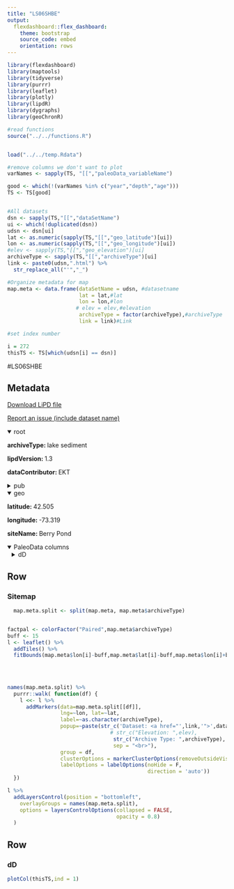 ```yaml
---
title: "LS06SHBE"
output: 
  flexdashboard::flex_dashboard:
    theme: bootstrap
    source_code: embed
    orientation: rows
---
```


```r
library(flexdashboard)
library(maptools)
library(tidyverse)
library(purrr)
library(leaflet)
library(plotly)
library(lipdR)
library(dygraphs)
library(geoChronR)

#read functions
source("../../functions.R")


load("../../temp.Rdata")

#remove columns we don't want to plot
varNames <- sapply(TS, "[[","paleoData_variableName")

good <- which(!(varNames %in% c("year","depth","age")))
TS <- TS[good]


#All datasets
dsn <- sapply(TS,"[[","dataSetName")
ui <- which(!duplicated(dsn))
udsn <- dsn[ui]
lat <- as.numeric(sapply(TS,"[[","geo_latitude")[ui])
lon <- as.numeric(sapply(TS,"[[","geo_longitude")[ui])
#elev <- sapply(TS,"[[","geo_elevation")[ui]
archiveType <- sapply(TS,"[[","archiveType")[ui]
link <- paste0(udsn,".html") %>% 
  str_replace_all("'","_")

#Organize metadata for map
map.meta <- data.frame(dataSetName = udsn, #datasetname
                       lat = lat,#lat
                       lon = lon,#lon
                      # elev = elev,#elevation
                       archiveType = factor(archiveType),#archiveType
                       link = link)#Link

#set index number

i = 272
thisTS <- TS[which(udsn[i] == dsn)]
```
#LS06SHBE

Metadata {.sidebar}
-------------------------------------
[Download LiPD file](LS06SHBE.lpd)
            

[Report an issue (include dataset name)](https://github.com/nickmckay/LiPDverse/issues)

<details open style="margin-left: 0px">
<summary>root</summary>
<p style="margin-left: 0px"><strong>archiveType: </strong>lake sediment
<p style="margin-left: 0px"><strong>lipdVersion: </strong>1.3
<p style="margin-left: 0px"><strong>dataContributor: </strong>EKT
</details>
<details>
<summary>pub</summary>
<details style="margin-left: 10px">
<summary>pub1</summary>
<p style="margin-left: 10px"><strong>author: </strong>Shuman, Bryan , Huang, Yongsong , Newby, Paige , Wang, Yi
<p style="margin-left: 10px"><strong>journal: </strong>Quaternary Science Reviews
<p style="margin-left: 10px"><strong>volume: </strong>25
<p style="margin-left: 10px"><strong>pubYear: </strong>2006
<p style="margin-left: 10px"><strong>title: </strong>Compound-specific isotopic analyses track changes in seasonal precipitation regimes in the Northeastern United States at ca 8200calyrBP
<p style="margin-left: 10px"><strong>DOI: </strong>10.1016/j.quascirev.2006.02.021
</details>
</details>
<details open style="margin-left: 0px">
<summary>geo</summary>
<p style="margin-left: 0px"><strong>latitude: </strong>42.505
<p style="margin-left: 0px"><strong>longitude: </strong>-73.319
<p style="margin-left: 0px"><strong>siteName: </strong>Berry Pond
</details>
<details open>
<summary>PaleoData columns</summary>
<details style="margin-left: 10px">
<summary>dD</summary>
<p style="margin-left: 10px"><strong>TSid: </strong>LS06SHBE01B
<p style="margin-left: 10px"><strong>variableName: </strong>dD
<p style="margin-left: 10px"><strong>units: </strong>permil
<p style="margin-left: 10px"><strong>description: </strong>terrestrial biomarker
<details>
<summary>interpretation</summary>
<details style="margin-left: 20px">
<summary>1</summary>
<p style="margin-left: 20px"><strong>basis: </strong>Given the lack of correlation between dDlw and pollen- inferred mean July temperatures (Fig. 6), the downcore dDlw changes likely represent either a change in the ratio of soil water and precipitation utilized by the vegetation and/ or a change in source and pathway of regional precipita- tion. The dDlw data may indicate a heavy reliance of terrestrial plants on cool-season derived soil moisture from 11,000?8000 cal yr BP when conditions were dry. Growing- season precipitation may have been too low to provide sufficient water to the plants. An alternative and not mutually exclusive interpretation is that growing-season precipitation was not enriched in deuterium from 11,000?8000 cal yr BP because the presence of high pressure over the Laurentide ice sheet prevented the northward advection of humid, sub-tropical airmasses that are important for summer precipitation today. Both interpre- tations are consistent with Shuman and Donnelly?s (2006) interpretation that low lake levels prior to ca 8200 cal yr BP resulted from low summer precipitation rates and a high ratio of winter to summer precipitation.
<p style="margin-left: 20px"><strong>interpDirection: </strong>depends
<p style="margin-left: 20px"><strong>scope: </strong>climate
<p style="margin-left: 20px"><strong>seasonality: </strong>depends
<p style="margin-left: 20px"><strong>variable: </strong>circulation changes caused by ice sheet topography. Precipitation seasonality.
<p style="margin-left: 20px"><strong>variableDetail: </strong>air
</details>
<details style="margin-left: 20px">
<summary>2</summary>
<p style="margin-left: 20px"><strong>basis: </strong>Given the lack of correlation between dDlw and pollen- inferred mean July temperatures (Fig. 6), the downcore dDlw changes likely represent either a change in the ratio of soil water and precipitation utilized by the vegetation and/ or a change in source and pathway of regional precipita- tion. The dDlw data may indicate a heavy reliance of terrestrial plants on cool-season derived soil moisture from 11,000?8000 cal yr BP when conditions were dry. Growing- season precipitation may have been too low to provide sufficient water to the plants. An alternative and not mutually exclusive interpretation is that growing-season precipitation was not enriched in deuterium from 11,000?8000 cal yr BP because the presence of high pressure over the Laurentide ice sheet prevented the northward advection of humid, sub-tropical airmasses that are important for summer precipitation today. Both interpre- tations are consistent with Shuman and Donnelly?s (2006) interpretation that low lake levels prior to ca 8200 cal yr BP resulted from low summer precipitation rates and a high ratio of winter to summer precipitation.
<p style="margin-left: 20px"><strong>direction: </strong>positive
<p style="margin-left: 20px"><strong>inferredMaterial: </strong>soil water
<p style="margin-left: 20px"><strong>mathematicalRelation: </strong>depends on the source area and transport path to the study site
<p style="margin-left: 20px"><strong>rank: </strong>rank depends on time period: sometimes precipitation seasonality has a greater effect, but sometimes precipitation source has a greater effect (ie, low summer precipitation would cause plants to get most of their moisture from winter snowmelt, so seasonality would be most important. Periods with high summer precipitation can be dominated by storm tracks from different regions, so source area/transport path would be most important)
<p style="margin-left: 20px"><strong>scope: </strong>isotope
<p style="margin-left: 20px"><strong>seasonality: </strong>summer
<p style="margin-left: 20px"><strong>variable: </strong>P_isotope
</details>
<details style="margin-left: 20px">
<summary>3</summary>
<p style="margin-left: 20px"><strong>basis: </strong>Given the lack of correlation between dDlw and pollen- inferred mean July temperatures (Fig. 6), the downcore dDlw changes likely represent either a change in the ratio of soil water and precipitation utilized by the vegetation and/ or a change in source and pathway of regional precipita- tion. The dDlw data may indicate a heavy reliance of terrestrial plants on cool-season derived soil moisture from 11,000?8000 cal yr BP when conditions were dry. Growing- season precipitation may have been too low to provide sufficient water to the plants. An alternative and not mutually exclusive interpretation is that growing-season precipitation was not enriched in deuterium from 11,000?8000 cal yr BP because the presence of high pressure over the Laurentide ice sheet prevented the northward advection of humid, sub-tropical airmasses that are important for summer precipitation today. Both interpre- tations are consistent with Shuman and Donnelly?s (2006) interpretation that low lake levels prior to ca 8200 cal yr BP resulted from low summer precipitation rates and a high ratio of winter to summer precipitation.
<p style="margin-left: 20px"><strong>direction: </strong>depends on which season provides source moisture for plants
<p style="margin-left: 20px"><strong>mathematicalRelation: </strong>depends on which season provides source moisture for plants
<p style="margin-left: 20px"><strong>rank: </strong>rank depends on time period: sometimes precipitation seasonality has a greater effect, but sometimes precipitation source has a greater effect (ie, low summer precipitation would cause plants to get most of their moisture from winter snowmelt, so seasonality would be most important. Periods with high summer precipitation can be dominated by storm tracks from different regions, so source area/transport path would be most important)
<p style="margin-left: 20px"><strong>scope: </strong>isotope
<p style="margin-left: 20px"><strong>seasonality: </strong>changes depending on which season provides source moisture for plants
<p style="margin-left: 20px"><strong>variable: </strong>precipitation seasonality
</details>
</details>
</details>

Row
-----------------------------------------------------------------------

### Sitemap

```r
  map.meta.split <- split(map.meta, map.meta$archiveType)


factpal <- colorFactor("Paired",map.meta$archiveType)
buff <- 15
l <- leaflet() %>% 
  addTiles() %>% 
  fitBounds(map.meta$lon[i]-buff,map.meta$lat[i]-buff,map.meta$lon[i]+buff,map.meta$lat[i]+buff)
  

  
  
names(map.meta.split) %>%
  purrr::walk( function(df) {
    l <<- l %>%
      addMarkers(data=map.meta.split[[df]],
                 lng=~lon, lat=~lat,
                 label=~as.character(archiveType),
                 popup=~paste(str_c('Dataset: <a href="',link,'">',dataSetName,'</a>'),
                                 # str_c("Elevation: ",elev),
                                  str_c("Archive Type: ",archiveType),
                                  sep = "<br>"),
                 group = df,
                 clusterOptions = markerClusterOptions(removeOutsideVisibleBounds = F),
                 labelOptions = labelOptions(noHide = F,
                                             direction = 'auto'))
  })

l %>%
  addLayersControl(position = "bottomleft",
    overlayGroups = names(map.meta.split),
    options = layersControlOptions(collapsed = FALSE,
                                   opacity = 0.8)
  )
```

Row {.tabset .tabset-fade}
-----------------------------------------------------------------------

### dD
```r
plotCol(thisTS,ind = 1)
```
